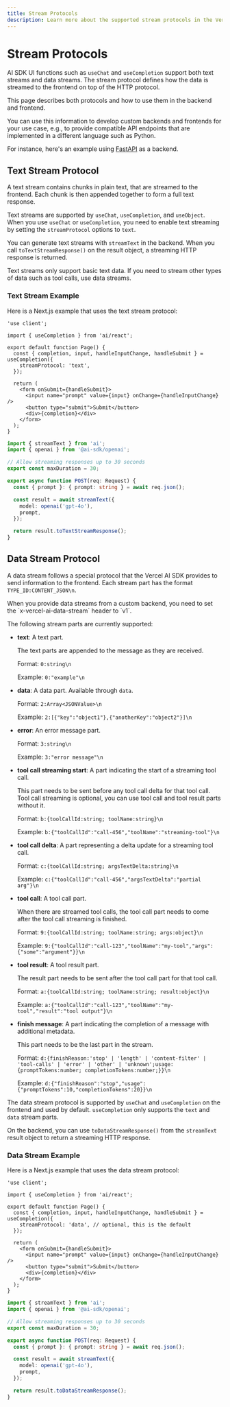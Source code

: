 ```yaml
---
title: Stream Protocols
description: Learn more about the supported stream protocols in the Vercel AI SDK.
---
```


# Stream Protocols

AI SDK UI functions such as `useChat` and `useCompletion` support both text streams and data streams.
The stream protocol defines how the data is streamed to the frontend on top of the HTTP protocol.

This page describes both protocols and how to use them in the backend and frontend.

You can use this information to develop custom backends and frontends for your use case, e.g.,
to provide compatible API endpoints that are implemented in a different language such as Python.

For instance, here's an example using [FastAPI](https://github.com/vercel/ai/tree/main/examples/next-fastapi) as a backend.

## Text Stream Protocol

A text stream contains chunks in plain text, that are streamed to the frontend.
Each chunk is then appended together to form a full text response.

Text streams are supported by `useChat`, `useCompletion`, and `useObject`.
When you use `useChat` or `useCompletion`, you need to enable text streaming
by setting the `streamProtocol` options to `text`.

You can generate text streams with `streamText` in the backend.
When you call `toTextStreamResponse()` on the result object,
a streaming HTTP response is returned.

<Note>
  Text streams only support basic text data. If you need to stream other types
  of data such as tool calls, use data streams.
</Note>

### Text Stream Example

Here is a Next.js example that uses the text stream protocol:

```tsx filename='app/page.tsx' highlight="7"
'use client';

import { useCompletion } from 'ai/react';

export default function Page() {
  const { completion, input, handleInputChange, handleSubmit } = useCompletion({
    streamProtocol: 'text',
  });

  return (
    <form onSubmit={handleSubmit}>
      <input name="prompt" value={input} onChange={handleInputChange} />
      <button type="submit">Submit</button>
      <div>{completion}</div>
    </form>
  );
}
```

```ts filename='app/api/completion/route.ts' highlight="15"
import { streamText } from 'ai';
import { openai } from '@ai-sdk/openai';

// Allow streaming responses up to 30 seconds
export const maxDuration = 30;

export async function POST(req: Request) {
  const { prompt }: { prompt: string } = await req.json();

  const result = await streamText({
    model: openai('gpt-4o'),
    prompt,
  });

  return result.toTextStreamResponse();
}
```

## Data Stream Protocol

A data stream follows a special protocol that the Vercel AI SDK provides to send information to the frontend.
Each stream part has the format `TYPE_ID:CONTENT_JSON\n`.

<Note>
  When you provide data streams from a custom backend, you need to set the
  `x-vercel-ai-data-stream` header to `v1`.
</Note>

The following stream parts are currently supported:

- **text**: A text part.

  The text parts are appended to the message as they are received.

  Format: `0:string\n`

  Example: `0:"example"\n`

- **data**: A data part. Available through `data`.

  Format: `2:Array<JSONValue>\n`

  Example: `2:[{"key":"object1"},{"anotherKey":"object2"}]\n`

- **error**: An error message part.

  Format: `3:string\n`

  Example: `3:"error message"\n`

- **tool call streaming start**: A part indicating the start of a streaming tool call.

  This part needs to be sent before any tool call delta for that tool call.
  Tool call streaming is optional, you can use tool call and tool result parts without it.

  Format: `b:{toolCallId:string; toolName:string}\n`

  Example: `b:{"toolCallId":"call-456","toolName":"streaming-tool"}\n`

- **tool call delta**: A part representing a delta update for a streaming tool call.

  Format: `c:{toolCallId:string; argsTextDelta:string}\n`

  Example: `c:{"toolCallId":"call-456","argsTextDelta":"partial arg"}\n`

- **tool call**: A tool call part.

  When there are streamed tool calls, the tool call part needs to come after the tool call streaming is finished.

  Format: `9:{toolCallId:string; toolName:string; args:object}\n`

  Example: `9:{"toolCallId":"call-123","toolName":"my-tool","args":{"some":"argument"}}\n`

- **tool result**: A tool result part.

  The result part needs to be sent after the tool call part for that tool call.

  Format: `a:{toolCallId:string; toolName:string; result:object}\n`

  Example: `a:{"toolCallId":"call-123","toolName":"my-tool","result":"tool output"}\n`

- **finish message**: A part indicating the completion of a message with additional metadata.

  This part needs to be the last part in the stream.

  Format: `d:{finishReason:'stop' | 'length' | 'content-filter' | 'tool-calls' | 'error' | 'other' | 'unknown';usage:{promptTokens:number; completionTokens:number;}}\n`

  Example: `d:{"finishReason":"stop","usage":{"promptTokens":10,"completionTokens":20}}\n`

The data stream protocol is supported
by `useChat` and `useCompletion` on the frontend and used by default.
`useCompletion` only supports the `text` and `data` stream parts.

On the backend, you can use `toDataStreamResponse()` from the `streamText` result object to return a streaming HTTP response.

### Data Stream Example

Here is a Next.js example that uses the data stream protocol:

```tsx filename='app/page.tsx' highlight="7"
'use client';

import { useCompletion } from 'ai/react';

export default function Page() {
  const { completion, input, handleInputChange, handleSubmit } = useCompletion({
    streamProtocol: 'data', // optional, this is the default
  });

  return (
    <form onSubmit={handleSubmit}>
      <input name="prompt" value={input} onChange={handleInputChange} />
      <button type="submit">Submit</button>
      <div>{completion}</div>
    </form>
  );
}
```

```ts filename='app/api/completion/route.ts' highlight="15"
import { streamText } from 'ai';
import { openai } from '@ai-sdk/openai';

// Allow streaming responses up to 30 seconds
export const maxDuration = 30;

export async function POST(req: Request) {
  const { prompt }: { prompt: string } = await req.json();

  const result = await streamText({
    model: openai('gpt-4o'),
    prompt,
  });

  return result.toDataStreamResponse();
}
```
